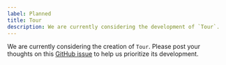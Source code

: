 ```yaml
---
label: Planned
title: Tour
description: We are currently considering the development of `Tour`.
---
```


We are currently considering the creation of `Tour`. Please post your thoughts on this [GitHub issue](https://github.com/yamada-ui/yamada-ui/issues/992) to help us prioritize its development.
